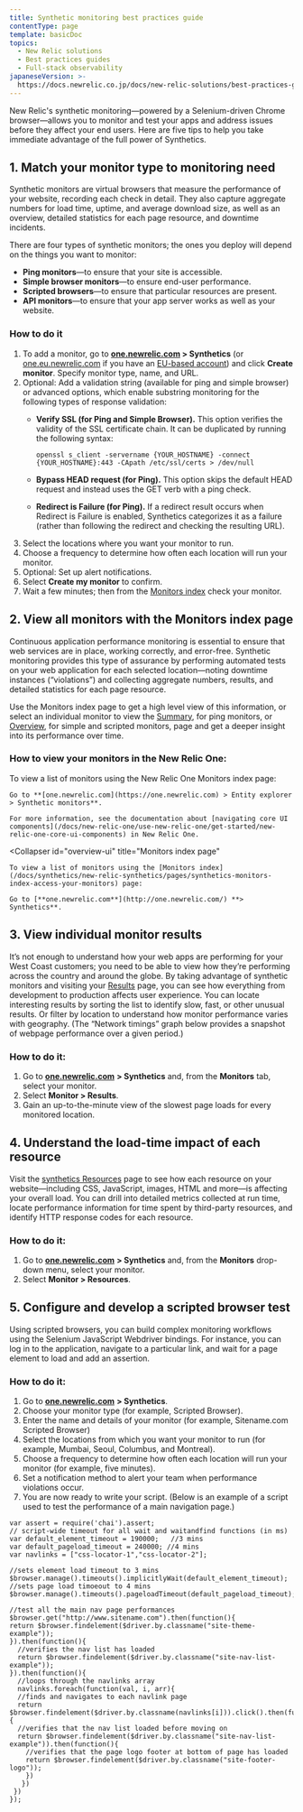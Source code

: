 ```yaml
---
title: Synthetic monitoring best practices guide
contentType: page
template: basicDoc
topics:
  - New Relic solutions
  - Best practices guides
  - Full-stack observability
japaneseVersion: >-
  https://docs.newrelic.co.jp/docs/new-relic-solutions/best-practices-guides/full-stack-observability/synthetic-monitoring-best-practices-guide
---
```


New Relic's synthetic monitoring—powered by a Selenium-driven Chrome browser—allows you to monitor and test your apps and address issues before they affect your end users. Here are five tips to help you take immediate advantage of the full power of Synthetics.

## 1. Match your monitor type to monitoring need

Synthetic monitors are virtual browsers that measure the performance of your website, recording each check in detail. They also capture aggregate numbers for load time, uptime, and average download size, as well as an overview, detailed statistics for each page resource, and downtime incidents.

There are four types of synthetic monitors; the ones you deploy will depend on the things you want to monitor:

* **Ping monitors**—to ensure that your site is accessible.
* **Simple browser monitors**—to ensure end-user performance.
* **Scripted browsers**—to ensure that particular resources are present.
* **API monitors**—to ensure that your app server works as well as your website.

### How to do it

1. To add a monitor, go to **[one.newrelic.com](http://one.newrelic.com) > Synthetics** (or [one.eu.newrelic.com](http://one.eu.newrelic.com) if you have an [EU-based account](/docs/using-new-relic/welcome-new-relic/get-started/introduction-eu-region-data-center)) and click **Create monitor**. Specify monitor type, name, and URL.
2. Optional: Add a validation string (available for ping and simple browser) or advanced options, which enable substring monitoring for the following types of response validation:
   * **Verify SSL (for Ping and Simple Browser).** This option verifies the validity of the SSL certificate chain. It can be duplicated by running the following syntax:

     ```
     openssl s_client -servername {YOUR_HOSTNAME} -connect {YOUR_HOSTNAME}:443 -CApath /etc/ssl/certs > /dev/null
     ```
   * **Bypass HEAD request (for Ping).** This option skips the default HEAD request and instead uses the GET verb with a ping check.
   * **Redirect is Failure (for Ping).** If a redirect result occurs when Redirect is Failure is enabled, Synthetics categorizes it as a failure (rather than following the redirect and checking the resulting URL).
3. Select the locations where you want your monitor to run.
4. Choose a frequency to determine how often each location will run your monitor.
5. Optional: Set up alert notifications.
6. Select **Create my monitor** to confirm.
7. Wait a few minutes; then from the [Monitors index](#bookmark) check your monitor.

## 2. View all monitors with the Monitors index page

Continuous application performance monitoring is essential to ensure that web services are in place, working correctly, and error-free. Synthetic monitoring provides this type of assurance by performing automated tests on your web application for each selected location—noting downtime instances (“violations”) and collecting aggregate numbers, results, and detailed statistics for each page resource.

Use the Monitors index page to get a high level view of this information, or select an individual monitor to view the [Summary](/docs/new-relic-one-monitors-index), for ping monitors, or [Overview](/docs/synthetics/new-relic-synthetics/pages/synthetics-overview-page-view-monitors-performance), for simple and scripted monitors, page and get a deeper insight into its performance over time.

### How to view your monitors in the New Relic One:

<CollapserGroup>
  <Collapser
    id="summary-ui"
    title="Entity explorer"
  >
    To view a list of monitors using the New Relic One Monitors index page:

    Go to **[one.newrelic.com](https://one.newrelic.com) > Entity explorer > Synthetic monitors**.

    For more information, see the documentation about [navigating core UI components](/docs/new-relic-one/use-new-relic-one/get-started/new-relic-one-core-ui-components) in New Relic One.
  </Collapser>

  <Collapser
    id="overview-ui"
    title="Monitors index page"
  >
    To view a list of monitors using the [Monitors index](/docs/synthetics/new-relic-synthetics/pages/synthetics-monitors-index-access-your-monitors) page:

    Go to [**one.newrelic.com**](http://one.newrelic.com/) **> Synthetics**.
  </Collapser>
</CollapserGroup>

## 3. View individual monitor results

It’s not enough to understand how your web apps are performing for your West Coast customers; you need to be able to view how they’re performing across the country and around the globe. By taking advantage of synthetic monitors and visiting your [Results](/docs/synthetics/new-relic-synthetics/pages/synthetics-results-access-individual-monitor-runs) page, you can see how everything from development to production affects user experience. You can locate interesting results by sorting the list to identify slow, fast, or other unusual results. Or filter by location to understand how monitor performance varies with geography. (The “Network timings” graph below provides a snapshot of webpage performance over a given period.)

### How to do it:

1. Go to [**one.newrelic.com**](http://one.newrelic.com/) **> Synthetics** and, from the **Monitors** tab, select your monitor.
2. Select **Monitor > Results**.
3. Gain an up-to-the-minute view of the slowest page loads for every monitored location.

## 4. Understand the load-time impact of each resource

Visit the [synthetics Resources](/docs/synthetics/new-relic-synthetics/pages/synthetics-resources-understand-load-times) page to see how each resource on your website—including CSS, JavaScript, images, HTML and more—is affecting your overall load. You can drill into detailed metrics collected at run time, locate performance information for time spent by third-party resources, and identify HTTP response codes for each resource.

### How to do it:

1. Go to [**one.newrelic.com**](http://one.newrelic.com/) **> Synthetics** and, from the **Monitors** drop-down menu, select your monitor.
2. Select **Monitor > Resources**.

## 5. Configure and develop a scripted browser test

Using scripted browsers, you can build complex monitoring workflows using the Selenium JavaScript Webdriver bindings. For instance, you can log in to the application, navigate to a particular link, and wait for a page element to load and add an assertion.

### How to do it:

1. Go to [**one.newrelic.com**](http://one.newrelic.com/) **> Synthetics**.
2. Choose your monitor type (for example, Scripted Browser).
3. Enter the name and details of your monitor (for example, Sitename.com Scripted Browser)
4. Select the locations from which you want your monitor to run (for example, Mumbai, Seoul, Columbus, and Montreal).
5. Choose a frequency to determine how often each location will run your monitor (for example, five minutes).
6. Set a notification method to alert your team when performance violations occur.
7. You are now ready to write your script. (Below is an example of a script used to test the performance of a main navigation page.)

```
var assert = require('chai').assert;
// script-wide timeout for all wait and waitandfind functions (in ms)
var default_element_timeout = 190000;   //3 mins
var default_pageload_timeout = 240000; //4 mins
var navlinks = ["css-locator-1","css-locator-2"];

//sets element load timeout to 3 mins
$browser.manage().timeouts().implicitlyWait(default_element_timeout);
//sets page load timoeout to 4 mins
$browser.manage().timeouts().pageloadTimeout(default_pageload_timeout);

//test all the main nav page performances
$browser.get("http://www.sitename.com").then(function(){
return $browser.findelement($driver.by.classname("site-theme-example"));
}).then(function(){
  //verifies the nav list has loaded
  return $browser.findelement($driver.by.classname("site-nav-list-example"));
}).then(function(){
  //loops through the navlinks array
  navlinks.foreach(function(val, i, arr){
  //finds and navigates to each navlink page
  return
$browser.findelement($driver.by.classname(navlinks[i])).click().then(function(){
  //verifies that the nav list loaded before moving on
  return $browser.findelement($driver.by.classname("site-nav-list-example")).then(function(){
    //verifies that the page logo footer at bottom of page has loaded
    return $browser.findelement($driver.by.classname("site-footer-logo"));
    })
   })
 })
});
```
